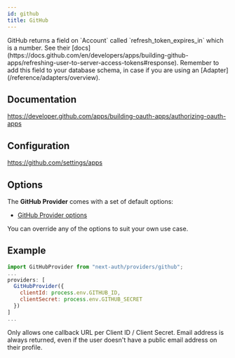 ```yaml
---
id: github
title: GitHub
---
```



<Callout>
GitHub returns a field on `Account` called `refresh_token_expires_in` which is a number. See their [docs](https://docs.github.com/en/developers/apps/building-github-apps/refreshing-user-to-server-access-tokens#response). Remember to add this field to your database schema, in case if you are using an [Adapter](/reference/adapters/overview).
</Callout>

## Documentation

https://developer.github.com/apps/building-oauth-apps/authorizing-oauth-apps

## Configuration

https://github.com/settings/apps

## Options

The **GitHub Provider** comes with a set of default options:

- [GitHub Provider options](https://github.com/nextauthjs/next-auth/blob/main/packages/next-auth/src/providers/github.ts)

You can override any of the options to suit your own use case.

## Example

```js
import GitHubProvider from "next-auth/providers/github";
...
providers: [
  GitHubProvider({
    clientId: process.env.GITHUB_ID,
    clientSecret: process.env.GITHUB_SECRET
  })
]
...
```

<Callout type="warning">
Only allows one callback URL per Client ID / Client Secret.
</Callout>

<Callout>
Email address is always returned, even if the user doesn't have a public email address on their profile.
</Callout>
